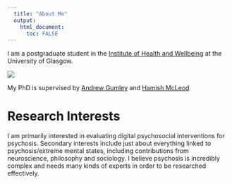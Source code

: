 ```yaml
---
  title: "About Me"
  output:
    html_document:
      toc: FALSE
---
```


I am a postgraduate student in the [Institute of Health and Wellbeing](https://www.gla.ac.uk/researchinstitutes/healthwellbeing) at the University of Glasgow.

<div id="indexpic">
<img src="http://www.projectsoothe.com/communities/4/004/012/874/744//images/4633491597_94x119.jpg">
</div>

My PhD is supervised by [Andrew Gumley](https://www.gla.ac.uk/researchinstitutes/healthwellbeing/staff/andrewgumley/) and [Hamish McLeod](https://www.gla.ac.uk/researchinstitutes/healthwellbeing/staff/hamishmcleod/)


# Research Interests

I am primarily interested in evaluating digital psychosocial interventions for 
psychosis. Secondary interests include just about everything linked to psychosis/extreme mental states, including contributions from neuroscience, philosophy and sociology. I believe psychosis is incredibly complex and needs many kinds of experts in order to be researched effectively.  
